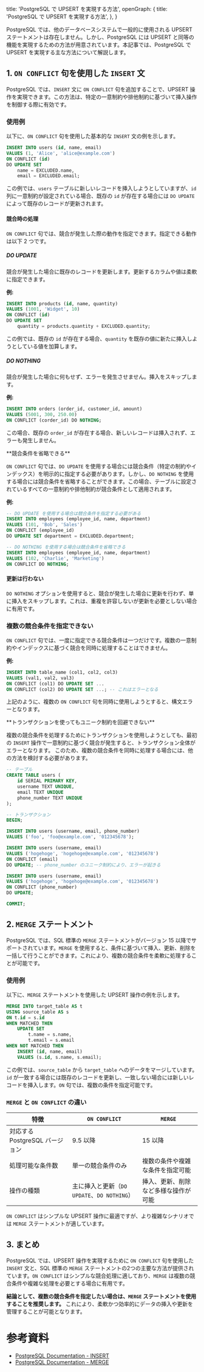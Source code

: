   title: 'PostgreSQL で UPSERT を実現する方法',
  openGraph: {
    title: 'PostgreSQL で UPSERT を実現する方法',
  },
}

PostgreSQL では、他のデータベースシステムで一般的に使用される UPSERT ステートメントは存在しません。しかし、PostgreSQL には UPSERT と同等の機能を実現するための方法が用意されています。本記事では、PostgreSQL で UPSERT を実現する主な方法について解説します。

## 1. `ON CONFLICT` 句を使用した `INSERT` 文

PostgreSQL では、`INSERT` 文に `ON CONFLICT` 句を追加することで、UPSERT 操作を実現できます。この方法は、特定の一意制約や排他制約に基づいて挿入操作を制御する際に有効です。

### 使用例

以下に、`ON CONFLICT` 句を使用した基本的な `INSERT` 文の例を示します。

```sql
INSERT INTO users (id, name, email)
VALUES (1, 'Alice', 'alice@example.com')
ON CONFLICT (id)
DO UPDATE SET
    name = EXCLUDED.name,
    email = EXCLUDED.email;
```

この例では、`users` テーブルに新しいレコードを挿入しようとしていますが、`id` 列に一意制約が設定されている場合、既存の `id` が存在する場合には `DO UPDATE` によって既存のレコードが更新されます。

#### 競合時の処理

`ON CONFLICT` 句では、競合が発生した際の動作を指定できます。指定できる動作は以下 2 つです。

##### DO UPDATE

競合が発生した場合に既存のレコードを更新します。更新するカラムや値は柔軟に指定できます。

**例:**

```sql
INSERT INTO products (id, name, quantity)
VALUES (1001, 'Widget', 10)
ON CONFLICT (id)
DO UPDATE SET
    quantity = products.quantity + EXCLUDED.quantity;
```

この例では、既存の `id` が存在する場合、`quantity` を既存の値に新たに挿入しようとしている値を加算します。

##### DO NOTHING

競合が発生した場合に何もせず、エラーを発生させません。挿入をスキップします。

**例:**

```sql
INSERT INTO orders (order_id, customer_id, amount)
VALUES (5001, 300, 250.00)
ON CONFLICT (corder_id) DO NOTHING;
```

この場合、既存の `order_id` が存在する場合、新しいレコードは挿入されず、エラーも発生しません。

<Callout emoji="💡">
**競合条件を省略できる**

`ON CONFLICT` 句では、`DO UPDATE` を使用する場合には競合条件（特定の制約やインデックス）を明示的に指定する必要があります。しかし、`DO NOTHING` を使用する場合には競合条件を省略することができます。この場合、テーブルに設定されているすべての一意制約や排他制約が競合条件として適用されます。

**例:**

```sql
-- DO UPDATE を使用する場合は競合条件を指定する必要がある
INSERT INTO employees (employee_id, name, department)
VALUES (101, 'Bob', 'Sales')
ON CONFLICT (employee_id)
DO UPDATE SET department = EXCLUDED.department;

-- DO NOTHING を使用する場合は競合条件を省略できる
INSERT INTO employees (employee_id, name, department)
VALUES (102, 'Charlie', 'Marketing')
ON CONFLICT DO NOTHING;
```
</Callout>

#### 更新は行わない

`DO NOTHING` オプションを使用すると、競合が発生した場合に更新を行わず、単に挿入をスキップします。これは、重複を許容しないが更新を必要としない場合に有用です。

### 複数の競合条件を指定できない

`ON CONFLICT` 句では、一度に指定できる競合条件は一つだけです。複数の一意制約やインデックスに基づく競合を同時に処理することはできません。

**例:**

```sql
INSERT INTO table_name (col1, col2, col3)
VALUES (val1, val2, val3)
ON CONFLICT (col1) DO UPDATE SET ...
ON CONFLICT (col2) DO UPDATE SET ...; -- これはエラーとなる
```

上記のように、複数の `ON CONFLICT` 句を同時に使用しようとすると、構文エラーとなります。

<Callout emoji="💡">
  **トランザクションを使ってもユニーク制約を回避できない**

  複数の競合条件を処理するためにトランザクションを使用しようとしても、最初の `INSERT` 操作で一意制約に基づく競合が発生すると、トランザクション全体がエラーとなります。
  このため、複数の競合条件を同時に処理する場合には、他の方法を検討する必要があります。

  ```sql
  -- テーブル
  CREATE TABLE users (
      id SERIAL PRIMARY KEY,
      username TEXT UNIQUE,
      email TEXT UNIQUE
      phone_number TEXT UNIQUE
  );

  -- トランザクション
  BEGIN;

  INSERT INTO users (username, email, phone_number)
  VALUES ('foo', 'foo@example.com', '012345678');

  INSERT INTO users (username, email)
  VALUES ('hogehoge', 'hogehoge@example.com', '012345678')
  ON CONFLICT (email)
  DO UPDATE; -- phone_number のユニーク制約により、エラーが起きる

  INSERT INTO users (username, email)
  VALUES ('hogehoge', 'hogehoge@example.com', '012345678')
  ON CONFLICT (phone_number)
  DO UPDATE;

  COMMIT;
  ```
</Callout>

## 2. `MERGE` ステートメント

PostgreSQL では、SQL 標準の `MERGE` ステートメントがバージョン 15 以降でサポートされています。`MERGE` を使用すると、条件に基づいて挿入、更新、削除を一括して行うことができます。これにより、複数の競合条件を柔軟に処理することが可能です。

### 使用例

以下に、`MERGE` ステートメントを使用した UPSERT 操作の例を示します。

```sql
MERGE INTO target_table AS t
USING source_table AS s
ON t.id = s.id
WHEN MATCHED THEN
    UPDATE SET
        t.name = s.name,
        t.email = s.email
WHEN NOT MATCHED THEN
    INSERT (id, name, email)
    VALUES (s.id, s.name, s.email);
```

この例では、`source_table` から `target_table` へのデータをマージしています。`id` が一致する場合には既存のレコードを更新し、一致しない場合には新しいレコードを挿入します。`ON` 句では、複数の条件を指定可能です。

### `MERGE` と `ON CONFLICT` の違い


<Table>
  <Thead>
    <Th>特徴</Th><Th><code>ON CONFLICT</code></Th><Th><code>MERGE</code></Th>
  </Thead>
  <Tbody>
    <tr>
      <Td>対応する PostgreSQL バージョン</Td><Td>9.5 以降</Td><Td>15 以降</Td>
    </tr>
    <tr>
      <Td>処理可能な条件数</Td><Td>単一の競合条件のみ</Td><Td>複数の条件や複雑な条件を指定可能</Td>
    </tr>
    <tr>
      <Td>操作の種類</Td><Td>主に挿入と更新（<code>DO UPDATE</code>、<code>DO NOTHING</code>）</Td><Td>挿入、更新、削除など多様な操作が可能</Td>
    </tr>
  </Tbody>
</Table>

`ON CONFLICT` はシンプルな UPSERT 操作に最適ですが、より複雑なシナリオでは `MERGE` ステートメントが適しています。

## 3. まとめ

PostgreSQL では、UPSERT 操作を実現するために `ON CONFLICT` 句を使用した `INSERT` 文と、SQL 標準の `MERGE` ステートメントの2つの主要な方法が提供されています。`ON CONFLICT` はシンプルな競合処理に適しており、`MERGE` は複数の競合条件や複雑な処理を必要とする場合に有用です。

**結論として、複数の競合条件を指定したい場合は、`MERGE` ステートメントを使用することを推奨します。** これにより、柔軟かつ効率的にデータの挿入や更新を管理することが可能となります。

# 参考資料

- [PostgreSQL Documentation - INSERT](https://www.postgresql.jp/docs/9.6/sql-insert.html)
- [PostgreSQL Documentation - MERGE](https://www.postgresql.jp/docs/15/sql-merge.html)
